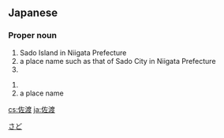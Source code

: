 ==Japanese==
{{ja-kanjitab|佐|渡}}

===Proper noun===
{{ja-pos|proper|さど}}

# Sado Island in Niigata Prefecture
# a place name such as that of Sado City in Niigata Prefecture
# {{surname|lang=ja|sort=さど}}

{{ja-pos|proper|さわたり}}

# {{surname|lang=ja|sort=さど}}
# a place name

[[Category:ja:Cities|さど]]

[[cs:佐渡]]
[[ja:佐渡]]